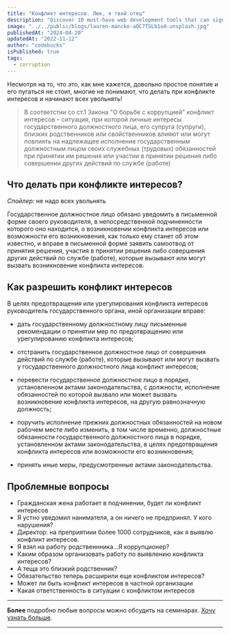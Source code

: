 ```yaml
---
title: "Конфликт интересов. Люк, я твой отец"
description: "Discover 10 must-have web development tools that can significantly boost your productivity, streamline your workflow, and enhance code quality."
image: "../../public/blogs/lauren-mancke-aOC7TSLb1o8-unsplash.jpg"
publishedAt: "2024-04-20"
updatedAt: "2022-11-12"
author: "codebucks"
isPublished: true
tags:
  - corruption
---
```


Несмотря на то, что это, как мне кажется, довольно простое понятие и его пугаться не стоит,
многие не понимают, что делать при конфликте интересов и начинают всех увольнять!

> В соответстии со ст.1 Закона "О борьбе с коррупцией" конфликт интересов – ситуация, при которой личные интересы государственного должностного лица, его супруга (супруги), близких родственников или свойственников влияют или могут повлиять на надлежащее исполнение государственным должностным лицом своих служебных (трудовых) обязанностей при принятии им решения или участии в принятии решения либо совершении других действий по службе (работе)

## Что делать при конфликте интересов?

_Спойлер:_ не надо всех увольнять

Государственное должностное лицо обязано уведомить в письменной форме своего руководителя, в непосредственной подчиненности которого оно находится, о возникновении конфликта интересов или возможности его возникновения, как только ему станет об этом известно, и вправе в письменной форме заявить самоотвод от принятия решения, участия в принятии решения либо совершения других действий по службе (работе), которые вызывают или могут вызвать возникновение конфликта интересов.

## Как разрешить конфликт интересов

В целях предотвращения или урегулирования конфликта интересов руководитель государственного органа, иной организации вправе:

- дать государственному должностному лицу письменные рекомендации о принятии мер по предотвращению или урегулированию конфликта интересов;

- отстранить государственное должностное лицо от совершения действий по службе (работе), которые вызывают или могут вызвать у государственного должностного лица конфликт интересов;

- перевести государственное должностное лицо в порядке, установленном актами законодательства, с должности, исполнение обязанностей по которой вызвало или может вызвать возникновение конфликта интересов, на другую равнозначную должность;

- поручить исполнение прежних должностных обязанностей на новом рабочем месте либо изменить, в том числе временно, должностные обязанности государственного должностного лица в порядке, установленном актами законодательства, в целях предотвращения конфликта интересов или возможности его возникновения;

- принять иные меры, предусмотренные актами законодательства.

## Проблемные вопросы

- Гражданская жена работает в подчинении, будет ли конфликт интересов
- Я устно уведомил нанимателя, а он ничего не предпринял. У кого нарушения?
- Директор: на преприятиии более 1000 сотрудников, как я выявлю конфликт интересов.
- Я взял на работу родственнника...Я коррупционер?
- Каким образом организовать работу по выявлению конфликта интересов?
- А теща это близкий родственник?
- Обязательство теперь расширили еще конфликтом интересов?
- Может ли быть конфликт интересов в частной организации
- Какая ответственность в ситуации с конфликтом интересов

---

**Более** подробно любые вопросы можно обсудить на семинарах. [Хочу узнать больше](../contact).

---
